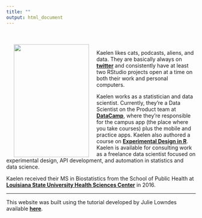 ```yaml
---
title: ""
output: html_document
--- 
```

<br>
<br>
<img src="images/kaelen_red.jpg" align="left" height="300px" width="200px" hspace="20" />

Kaelen likes cats, podcasts, aliens, and data. They are basically always on [**twitter**](http://twitter.com/kaelen_medeiros) and consistently have at least two RStudio projects open at a time on both their work and personal computers. 

Kaelen works as a statistician and data scientist. Currently, they're a Data Scientist on the Product team at [**DataCamp**](https://www.datacamp.com/home), where they're responsible for the campus app (the place where you take courses) plus the mobile and practice apps. Kaelen also authored a course on [**Experimental Design in R**](https://www.datacamp.com/courses/experimental-design-in-r). Kaelen is available for consulting work as a freelance data scientist focused on experimental design, API development, and automation in statistics and data science.

Kaelen received their MS in Biostatistics from the School of Public Health at [**Louisiana State University Health Sciences Center**](http://sph.lsuhsc.edu/) in 2016. <br>

----

This website was built using the tutorial developed by Julie Lowndes available  [**here**](https://jules32.github.io/rmarkdown-website-tutorial/index.html). 